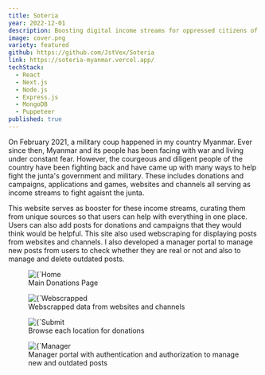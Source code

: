 ```yaml
---
title: Soteria
year: 2022-12-01
description: Boosting digital income streams for oppressed citizens of Myanmar
image: cover.png
variety: featured
github: https://github.com/JstVex/Soteria
link: https://soteria-myanmar.vercel.app/
techStack:
  - React
  - Next.js
  - Node.js
  - Express.js
  - MongoDB
  - Puppeteer
published: true
---
```


On February 2021, a military coup happened in my country Myanmar. Ever since then, Myanmar and its people has been facing with war and living under constant fear. However, the courgeous and diligent people of the country have been fighting back and have came up with many ways to help fight the junta's government and military. These includes donations and campaigns, applications and games, websites and channels all serving as income streams to fight agaisnt the junta. 

This website serves as booster for these income streams, curating them from unique sources so that users can help with everything in one place. Users can also add posts for donations and campaigns that they would think would be helpful. This site also used webscraping for displaying posts from websites and channels. I also developed a manager portal to manage new posts from users to check whether they are real or not and also to manage and delete outdated posts.

<figure>
    <Image 
        src={`/images/projects/soteria/donations.png`}
        alt={`Home page`}
        width={593}
        height={305}
        priority
    />
    <figcaption>Main Donations Page</figcaption>
</figure>

<figure>
    <Image 
        src={`/images/projects/soteria/channels.png`}
        alt={`Webscrapped data from websites and channels`}
        width={593}
        height={305}
        priority
    />
    <figcaption>Webscrapped data from websites and channels</figcaption>
</figure>

<figure>
    <Image 
        src={`/images/projects/soteria/browse.png`}
        alt={`Submit new donations and campaigns`}
        width={593}
        height={305}
        priority
    />
    <figcaption>Browse each location for donations</figcaption>
</figure>

<figure>
    <Image 
        src={`/images/projects/soteria/managerportal.png`}
        alt={`Manager portal to manage donations and campaigns`}
        width={593}
        height={305}
        priority
    />
    <figcaption>Manager portal with authentication and authorization to manage new and outdated posts</figcaption>
</figure>